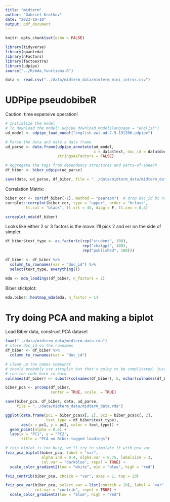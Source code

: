 ```yaml
---
title: "midterm"
author: "Gabriel Krotkov"
date: "2023-10-10"
output: pdf_document
---
```


```r
knitr::opts_chunk$set(echo = FALSE)
```

```r
library(tidyverse)
library(quanteda)
library(nFactors)
library(factoextra)
library(udpipe)
source("../R/mda_functions.R")
```

```r
data <- read.csv("../data/midterm_data/midterm_mini_intros.csv")
```

# UDPipe pseudobibeR

Caution: time expensive operation!

```r
# Initialize the model
# To download the model: udpipe_download_model(language = "english")
ud_model <- udpipe_load_model("english-ewt-ud-2.5-191206.udpipe")

# Parse the data and make a data frame
ud_parse <- data.frame(udpipe_annotate(ud_model, 
                                       x = data$text, doc_id = data$doc_id), 
                       stringsAsFactors = FALSE)

# Aggregate the tags from dependency structures and parts-of-speech
df_biber <- biber_udpipe(ud_parse)

save(data, ud_parse, df_biber, file = "../data/midterm_data/midterm_data.rda")
```

Correlation Matrix: 

```r
biber_cor <- cor(df_biber[-1], method = "pearson")  # drop doc_id bc not numeric
corrplot::corrplot(biber_cor, type = "upper", order = "hclust", 
         tl.col = "black", tl.srt = 45, diag = F, tl.cex = 0.5)
```

```r
screeplot_mda(df_biber)
```

Looks like either 2 or 3 factors is the move. I'll pick 2 and err on the side of simpler.

```r
df_biber$text_type <- as.factor(c(rep("student", 100), 
                                  rep("chatgpt", 100), 
                                  rep("published", 100)))

df_biber <- df_biber %>%
  column_to_rownames(var = "doc_id") %>%
  select(text_type, everything())

mda <- mda_loadings(df_biber, n_factors = 2)
```

Biber stickplot: 

```r
mda.biber::heatmap_mda(mda, n_factor = 1)
```

# Try doing PCA and making a biplot

Load Biber data, construct PCA dataset

```r
load("../data/midterm_data/midterm_data.rda")
# store doc_id on the rownames
df_biber <- df_biber %>%
  column_to_rownames(var = "doc_id")

# clean up the names somewhat
# should probably use strsplit but that's going to be complicated, just don't 
# run the code back to back
colnames(df_biber) <- substr(colnames(df_biber), 6, nchar(colnames(df_biber)))

biber_pca <- prcomp(df_biber,
                    center = TRUE, scale. = TRUE)

save(biber_pca, df_biber, data, ud_parse, 
     file = "../data/midterm_data/midterm_data.rda")
```


```r
ggplot(data.frame(pc1 = biber_pca$x[, 1], pc2 = biber_pca$x[, 2], 
                  text_type = df_biber$text_type), 
       aes(x = pc1, y = pc2, color = text_type)) + 
  geom_point(alpha = 0.6) + 
  labs(x = "PC1", y = "PC2", 
       title = "PCA on Biber-tagged loadings")

# this biplot is too busy, we'll try to simulate it with pca_var
fviz_pca_biplot(biber_pca, label = "var", 
                alpha.ind = 0.4, alpha.var = 0.75, labelsize = 3, 
                col.var = "darkblue", repel = TRUE) + 
  scale_color_gradient2(low = "white", mid = "blue", high = "red")

fviz_contrib(biber_pca, choice = "var", axes = 1, top = 20)

fviz_pca_var(biber_pca, select.var = list(contrib = 10), label = "var", 
             col.var = "contrib", repel = TRUE) + 
  scale_color_gradient2(low = "blue", high = "red")

```

